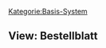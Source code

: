 [[Kategorie:Basis-System]]
== View: Bestellblatt==
{{PluginInfo
|plugin=ch.elexis
| category=ch.elexis.datenKategorie
| wikiName=ChElexisViewsBestellblatt
| Iatrix-Hilfe=nicht vorhanden
| view_name=View
| name=elexis
| description=Elexis Basismodul
| category=invisible
| license=EPL
| first_commit_date=2007-06-24
| first_commit_author=rgw_ch
| responsible=weirich@elexis.ch
| type=Basis-System


}}